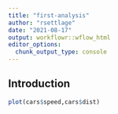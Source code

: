 ```yaml
---
title: "first-analysis"
author: "rsettlage"
date: "2021-08-17"
output: workflowr::wflow_html
editor_options:
  chunk_output_type: console
---
```


## Introduction

```r
plot(cars$speed,cars$dist)
```

